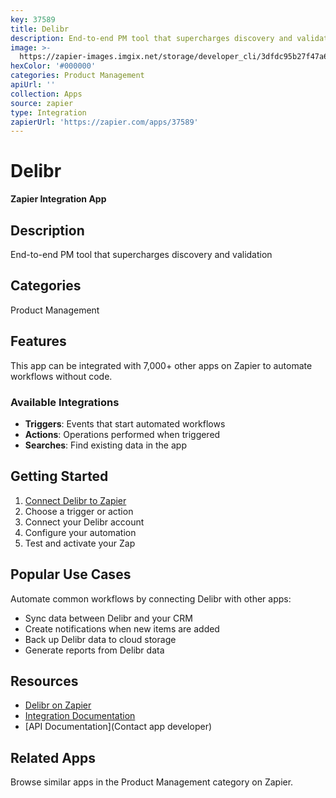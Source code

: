 ```yaml
---
key: 37589
title: Delibr
description: End-to-end PM tool that supercharges discovery and validation
image: >-
  https://zapier-images.imgix.net/storage/developer_cli/3dfdc95b27f47a68774e577446713a80.png?auto=format%2Ccompress&ixlib=python-3.0.0&q=50
hexColor: '#000000'
categories: Product Management
apiUrl: ''
collection: Apps
source: zapier
type: Integration
zapierUrl: 'https://zapier.com/apps/37589'
---
```

# Delibr

**Zapier Integration App**

## Description

End-to-end PM tool that supercharges discovery and validation

## Categories

Product Management

## Features

This app can be integrated with 7,000+ other apps on Zapier to automate workflows without code.

### Available Integrations

- **Triggers**: Events that start automated workflows
- **Actions**: Operations performed when triggered
- **Searches**: Find existing data in the app

## Getting Started

1. [Connect Delibr to Zapier](https://zapier.com/apps/37589)
2. Choose a trigger or action
3. Connect your Delibr account
4. Configure your automation
5. Test and activate your Zap

## Popular Use Cases

Automate common workflows by connecting Delibr with other apps:

- Sync data between Delibr and your CRM
- Create notifications when new items are added
- Back up Delibr data to cloud storage
- Generate reports from Delibr data

## Resources

- [Delibr on Zapier](https://zapier.com/apps/37589)
- [Integration Documentation](https://zapier.com/apps/37589/integrations)
- [API Documentation](Contact app developer)

## Related Apps

Browse similar apps in the Product Management category on Zapier.
